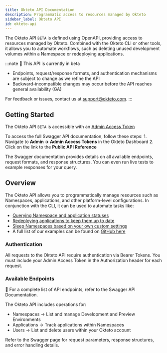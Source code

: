 ```yaml
---
title: Okteto API Documentation
description: Programmatic access to resources managed by Okteto
sidebar_label: Okteto API
id: okteto-api
---
```



The Okteto API `BETA` is defined using OpenAPI, providing access to resources managed by Okteto.
Combined with the Okteto CLI or other tools, it allows you to automate workflows, such as deleting unused development volumes within a Namespace or redeploying applications.

:::note
🚧 This API is currently in beta
- Endpoints, request/response formats, and authentication mechanisms are subject to change as we refine the API
- Backward-incompatible changes may occur before the API reaches general availability (GA)

For feedback or issues, contact us at support@okteto.com.
:::

## Getting Started
The Okteto API `BETA` is accessible with an [Admin Access Token](admin/dashboard.mdx#admin-access-tokens)

To access the full Swagger API documentation, follow these steps:
	1.	Navigate to **Admin → Admin Access Tokens** in the Okteto Dashboard
	2.	Click on the link to the **Public API Reference**

The Swagger documentation provides details on all available endpoints, request formats, and response structures.
You can even run live tests to example responses for your query.

## Overview

The Okteto API allows you to programmatically manage resources such as Namespaces, applications, and other platform-level configurations. In conjunction with the CLI, it can be used to automate tasks like:
- [Querying Namespace and application statuses](https://github.com/okteto-community/namespaces-report-csv)
- [Redeploying applications to keep them up to date](https://github.com/okteto-community/redeploy-applications)
- [Sleep Namespaces based on your own custom settings](https://github.com/okteto-community/sleep-namespaces)
- A full list of our examples can be found on [GitHub here](https://github.com/topics/okteto-api)

### Authentication

All requests to the Okteto API require authentication via Bearer Tokens.
You must include your Admin Access Token in the Authorization header for each request.

### Available Endpoints

🚀 For a complete list of API endpoints, refer to the Swagger API Documentation.

The Okteto API includes operations for:
- Namespaces → List and manage Development and Preview Environments
- Applications → Track applications within Namespaces
- Users → List and delete users within your Okteto account

Refer to the Swagger page for request parameters, response structures, and error handling details.

